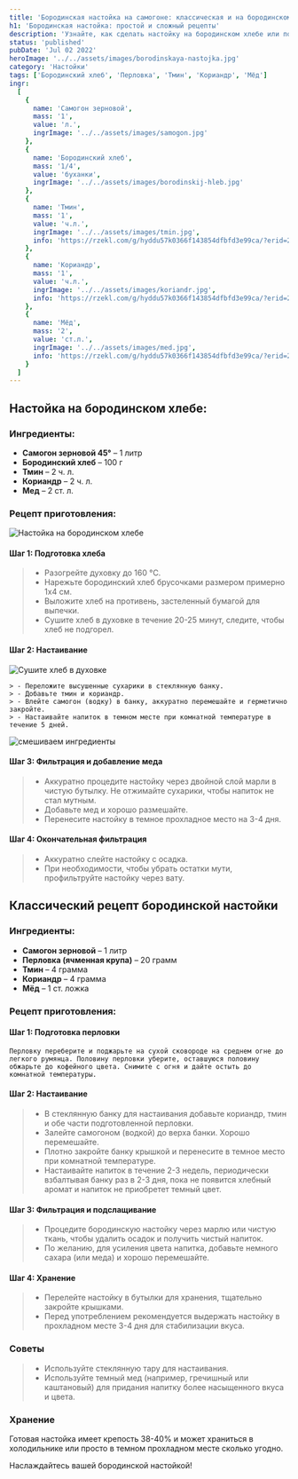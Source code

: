 ```yaml
---
title: 'Бородинская настойка на самогоне: классическая и на бородинском хлебе'
h1: 'Бородинская настойка: простой и сложный рецепты'
description: 'Узнайте, как сделать настойку на бородинском хлебе или по классическому рецепту. Отличные рецепты на основе самогона ждут вас!'
status: 'published'
pubDate: 'Jul 02 2022'
heroImage: '../../assets/images/borodinskaya-nastojka.jpg'
category: 'Настойки'
tags: ['Бородинский хлеб', 'Перловка', 'Тмин', 'Кориандр', 'Мёд']
ingr:
  [
    {
      name: 'Самогон зерновой',
      mass: '1',
      value: 'л.',
      ingrImage: '../../assets/images/samogon.jpg'
    },
    {
      name: 'Бородинский хлеб',
      mass: '1/4',
      value: 'буханки',
      ingrImage: '../../assets/images/borodinskij-hleb.jpg'
    },
    {
      name: 'Тмин',
      mass: '1',
      value: 'ч.л.',
      ingrImage: '../../assets/images/tmin.jpg',
      info: 'https://rzekl.com/g/hyddu57k0366f143854dfbfd3e99ca/?erid=25H8d7vbP8SRTvH4QP3RzP&ulp=https%3A%2F%2Fmegamarket.ru%2Fcatalog%2F%3Fq%3D%25D1%2582%25D0%25BC%25D0%25B8%25D0%25BD'
    },
    {
      name: 'Кориандр',
      mass: '1',
      value: 'ч.л.',
      ingrImage: '../../assets/images/koriandr.jpg',
      info: 'https://rzekl.com/g/hyddu57k0366f143854dfbfd3e99ca/?erid=25H8d7vbP8SRTvH4QP3RzP&ulp=https%3A%2F%2Fmegamarket.ru%2Fcatalog%2F%3Fq%3D%25D0%25BA%25D0%25BE%25D1%2580%25D0%25B8%25D0%25B0%25D0%25BD%25D0%25B4%25D1%2580%2520%25D1%2586%25D0%25B5%25D0%25BB%25D1%258B%25D0%25B9%26suggestionType%3Dconstructor'
    },
    {
      name: 'Мёд',
      mass: '2',
      value: 'ст.л.',
      ingrImage: '../../assets/images/med.jpg',
      info: 'https://rzekl.com/g/hyddu57k0366f143854dfbfd3e99ca/?erid=25H8d7vbP8SRTvH4QP3RzP&ulp=https%3A%2F%2Fmegamarket.ru%2Fcatalog%2Fmed%2F%23%3Frelated_search%3D%25D0%25BC%25D1%2591%25D0%25B4'
    }
  ]
---
```



## Настойка на бородинском хлебе:

### Ингредиенты:

- **Самогон зерновой 45°** – 1 литр
- **Бородинский хлеб** – 100 г
- **Тмин** – 2 ч. л.
- **Кориандр** – 2 ч. л.
- **Мед** – 2 ст. л.

### Рецепт приготовления:

<Image src={img1} formats='avif' alt='Настойка на бородинском хлебе' />

#### Шаг 1: Подготовка хлеба

> - Разогрейте духовку до 160 °C.
> - Нарежьте бородинский хлеб брусочками размером примерно 1х4 см.
> - Выложите хлеб на противень, застеленный бумагой для выпечки.
> - Сушите хлеб в духовке в течение 20-25 минут, следите, чтобы хлеб не подгорел.

#### Шаг 2: Настаивание

<Image src={img2} formats='avif' alt='Сушите хлеб в духовке' />

    > - Переложите высушенные сухарики в стеклянную банку.
    > - Добавьте тмин и кориандр.
    > - Влейте самогон (водку) в банку, аккуратно перемешайте и герметично закройте.
    > - Настаивайте напиток в темном месте при комнатной температуре в течение 5 дней.

<Image src={img3} formats='avif' alt='смешиваем ингредиенты' />

#### Шаг 3: Фильтрация и добавление меда

> - Аккуратно процедите настойку через двойной слой марли в чистую бутылку. Не отжимайте сухарики, чтобы напиток не стал мутным.
> - Добавьте мед и хорошо размешайте.
> - Перенесите настойку в темное прохладное место на 3-4 дня.

#### Шаг 4: Окончательная фильтрация

> - Аккуратно слейте настойку с осадка.
> - При необходимости, чтобы убрать остатки мути, профильтруйте настойку через вату.

## Классический рецепт бородинской настойки

### Ингредиенты:

- **Самогон зерновой** – 1 литр
- **Перловка (ячменная крупа)** – 20 грамм
- **Тмин** – 4 грамма
- **Кориандр** – 4 грамма
- **Мёд** – 1 ст. ложка

### Рецепт приготовления:

#### Шаг 1: Подготовка перловки

    Перловку переберите и поджарьте на сухой сковороде на среднем огне до легкого румянца. Половину перловки уберите, оставшуюся половину обжарьте до кофейного цвета. Снимите с огня и дайте остыть до комнатной температуры.

#### Шаг 2: Настаивание

> - В стеклянную банку для настаивания добавьте кориандр, тмин и обе части подготовленной перловки.
> - Залейте самогоном (водкой) до верха банки. Хорошо перемешайте.
> - Плотно закройте банку крышкой и перенесите в темное место при комнатной температуре.
> - Настаивайте напиток в течение 2-3 недель, периодически взбалтывая банку раз в 2-3 дня, пока не появится хлебный аромат и напиток не приобретет темный цвет.

#### Шаг 3: Фильтрация и подслащивание

> - Процедите бородинскую настойку через марлю или чистую ткань, чтобы удалить осадок и получить чистый напиток.
> - По желанию, для усиления цвета напитка, добавьте немного сахара (или меда) и хорошо перемешайте.

#### Шаг 4: Хранение

> - Перелейте настойку в бутылки для хранения, тщательно закройте крышками.
> - Перед употреблением рекомендуется выдержать настойку в прохладном месте 3-4 дня для стабилизации вкуса.

### Советы

> - Используйте стеклянную тару для настаивания.
> - Используйте темный мед (например, гречишный или каштановый) для придания напитку более насыщенного вкуса и цвета.

### Хранение

Готовая настойка имеет крепость 38-40% и может храниться в холодильнике или просто в темном прохладном месте сколько угодно.

Наслаждайтесь вашей бородинской настойкой!
